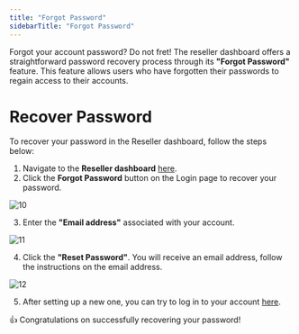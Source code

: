 ```yaml
---
title: "Forgot Password"
sidebarTitle: "Forgot Password"
---
```

Forgot your account password? Do not fret! The reseller dashboard offers a straightforward password recovery process through its **"Forgot Password"** feature. This feature allows users who have forgotten their passwords to regain access to their accounts.

# Recover Password

To recover your password in the Reseller dashboard, follow the steps below:

1. Navigate to the **Reseller dashboard** [here](https://superreseller-qa.nominus.host/login/).
2. Click the **Forgot Password** button on the Login page to recover your password.

![10](/images/resellerimages/10.png)

3. Enter the **"Email address"** associated with your account.

![11](/images/resellerimages/11.png)

4. Click the **"Reset Password"**. You will receive an email address, follow the instructions on the email address.

![12](/images/resellerimages/12.png)

5. After setting up a new one, you can try to log in to your account [here](https://superreseller-qa.nominus.host/login/).

<Check> 👍 Congratulations on successfully recovering your password! </Check>